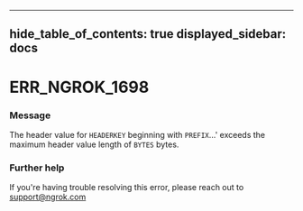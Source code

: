 

---
hide_table_of_contents: true
displayed_sidebar: docs
---


# ERR_NGROK_1698

### Message
The header value for `HEADERKEY` beginning with `PREFIX`...' exceeds the maximum header value length of `BYTES` bytes.

<ErrorDetails error="err_ngrok_1698" />



### Further help
If you're having trouble resolving this error, please reach out to [support@ngrok.com](mailto:support@ngrok.com?subject=Help%20with%20ERR_NGROK_1698)

